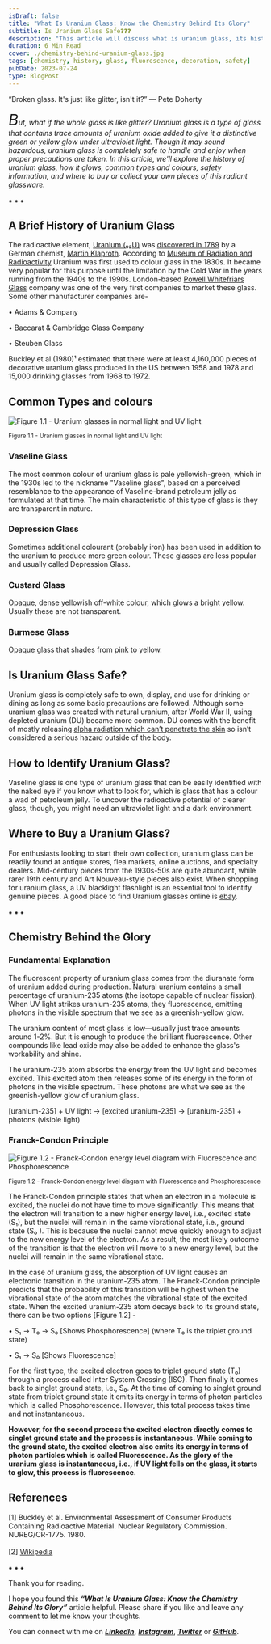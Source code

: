```yaml
---
isDraft: false
title: "What Is Uranium Glass: Know the Chemistry Behind Its Glory"
subtitle: Is Uranium Glass Safe❓❓❓
description: "This article will discuss what is uranium glass, its history, how to identify uranium glass, is uranium glass safe, how much is uranium glass worth, chemistry behind its glow and so on."
duration: 6 Min Read
cover: ./chemistry-behind-uranium-glass.jpg
tags: [chemistry, history, glass, fluorescence, decoration, safety]
pubDate: 2023-07-24
type: BlogPost
---
```

<div>
<div class="biggerParagraph">
“Broken glass. It's just like glitter, isn't it?” ― Pete Doherty
</div>

_<span style="font-size:30px;">B</span>ut, what if the whole glass is like glitter? Uranium glass is a type of glass that contains trace amounts of uranium oxide added to give it a distinctive green or yellow glow under ultraviolet light. Though it may sound hazardous, uranium glass is completely safe to handle and enjoy when proper precautions are taken. In this article, we'll explore the history of uranium glass, how it glows, common types and colours, safety information, and where to buy or collect your own pieces of this radiant glassware._

<p class="sectionDivider">⁕ ⁕ ⁕</p>

## A Brief History of Uranium Glass
The radioactive element, [Uranium (₉₂U)](https://en.wikipedia.org/wiki/Uranium) was [discovered in 1789](https://world-nuclear.org/information-library/nuclear-fuel-cycle/introduction/what-is-uranium-how-does-it-work.aspx) by a German chemist, [Martin Klaproth](https://en.wikipedia.org/wiki/Martin_Heinrich_Klaproth). According to [Museum of Radiation and Radioactivity](https://www.orau.org/health-physics-museum/index.html) Uranium was first used to colour glass in the 1830s. It became very popular for this purpose until the limitation by the Cold War in the years running from the 1940s to the 1990s. London-based [Powell Whitefriars Glass](http://www.theglassmuseum.com/powell.htm) company was one of the very first companies to market these glass. Some other manufacturer companies are-

• Adams & Company

• Baccarat & Cambridge Glass Company

• Steuben Glass

Buckley et al (1980)¹ estimated that there were at least 4,160,000 pieces of decorative uranium glass produced in the US between 1958 and 1978 and 15,000 drinking glasses from 1968 to 1972.

## Common Types and colours

<div><div>

![Figure 1.1 - Uranium glasses in normal light and UV light](./figures/vaseline.jpg)

<sup>Figure 1.1 - Uranium glasses in normal light and UV light</sup>

</div></div>

### Vaseline Glass
The most common colour of uranium glass is pale yellowish-green, which in the 1930s led to the nickname "Vaseline glass", based on a perceived resemblance to the appearance of Vaseline-brand petroleum jelly as formulated at that time. The main characteristic of this type of glass is they are transparent in nature.
### Depression Glass
Sometimes additional colourant (probably iron) has been used in addition to the uranium to produce more green colour. These glasses are less popular and usually called Depression Glass.
### Custard Glass
Opaque, dense yellowish off-white colour, which glows a bright yellow. Usually these are not transparent.
### Burmese Glass
Opaque glass that shades from pink to yellow.

## Is Uranium Glass Safe?
Uranium glass is completely safe to own, display, and use for drinking or dining as long as some basic precautions are followed. Although some uranium glass was created with natural uranium, after World War II, using depleted uranium (DU) became more common. DU comes with the benefit of mostly releasing [alpha radiation which can’t penetrate the skin](https://www.epa.gov/radtown/depleted-uranium#:~:text=Like%20the%20natural%20uranium%20ore,not%20considered%20a%20serious%20hazard.) so isn’t considered a serious hazard outside of the body.

## How to Identify Uranium Glass?
Vaseline glass is one type of uranium glass that can be easily identified with the naked eye if you know what to look for, which is glass that has a colour a wad of petroleum jelly. To uncover the radioactive potential of clearer glass, though, you might need an ultraviolet light and a dark environment.

## Where to Buy a Uranium Glass?
For enthusiasts looking to start their own collection, uranium glass can be readily found at antique stores, flea markets, online auctions, and specialty dealers. Mid-century pieces from the 1930s-50s are quite abundant, while rarer 19th century and Art Nouveau-style pieces also exist. When shopping for uranium glass, a UV blacklight flashlight is an essential tool to identify genuine pieces. A good place to find Uranium glasses online is [ebay](https://www.ebay.com/sch/i.html?_nkw=uranium+glass&_oaa=1&_dcat=870&_sop=12).

<p class="sectionDivider">⁕ ⁕ ⁕</p>

## Chemistry Behind the Glory
### Fundamental Explanation
The fluorescent property of uranium glass comes from the diuranate form of uranium added during production. Natural uranium contains a small percentage of uranium-235 atoms (the isotope capable of nuclear fission). When UV light strikes uranium-235 atoms, they fluorescence, emitting photons in the visible spectrum that we see as a greenish-yellow glow.

The uranium content of most glass is low—usually just trace amounts around 1-2%. But it is enough to produce the brilliant fluorescence. Other compounds like lead oxide may also be added to enhance the glass's workability and shine.

The uranium-235 atom absorbs the energy from the UV light and becomes excited. This excited atom then releases some of its energy in the form of photons in the visible spectrum. These photons are what we see as the greenish-yellow glow of uranium glass.

[uranium-235] + UV light → [excited uranium-235] → [uranium-235] + photons (visible light)

### Franck-Condon Principle

<div><div>

![Figure 1.2 - Franck-Condon energy level diagram with Fluorescence and Phosphorescence](./figures/franck-condon.jpg)

<sup>Figure 1.2 - Franck-Condon energy level diagram with Fluorescence and Phosphorescence</sup>

</div></div>

The Franck-Condon principle states that when an electron in a molecule is excited, the nuclei do not have time to move significantly. This means that the electron will transition to a new higher energy level, i.e., excited state (S₁), but the nuclei will remain in the same vibrational state, i.e., ground state (S₀ ). This is because the nuclei cannot move quickly enough to adjust to the new energy level of the electron. As a result, the most likely outcome of the transition is that the electron will move to a new energy level, but the nuclei will remain in the same vibrational state.

In the case of uranium glass, the absorption of UV light causes an electronic transition in the uranium-235 atom. The Franck-Condon principle predicts that the probability of this transition will be highest when the vibrational state of the atom matches the vibrational state of the excited state.  When the excited uranium-235 atom decays back to its ground state, there can be two options [Figure 1.2] - 

• S₁ → T₀ → S₀ [Shows Phosphorescence] (where T₀ is the triplet ground state)

• S₁ → S₀ [Shows Fluorescence]

For the first type, the excited electron goes to triplet ground state (T₀) through a process called Inter System Crossing (ISC). Then finally it comes back to singlet ground state, i.e., S₀. At the time of coming to singlet ground state from triplet ground state it emits its energy in terms of photon particles which is called Phosphorescence. However, this total process takes time and not instantaneous.

**However, for the second process the excited electron directly comes to singlet ground state and the process is instantaneous. While coming to the ground state, the excited electron also emits its energy in terms of photon particles which is called Fluorescence. As the glory of the uranium glass is instantaneous, i.e., if UV light fells on the glass, it starts to glow, this process is fluorescence.**


## References
[1] Buckley et al. Environmental Assessment of Consumer Products Containing Radioactive Material. Nuclear Regulatory Commission. NUREG/CR-1775. 1980. <br></br>
[2] [Wikipedia](https://en.wikipedia.org/wiki/Uranium_glass)

<p class="sectionDivider">⁕ ⁕ ⁕</p>

<div class="citationBlockquote">
Thank you for reading.

I hope you found this **_“What Is Uranium Glass: Know the Chemistry Behind Its Glory”_** article helpful. Please share if you like and leave any comment to let me know your thoughts.

You can connect with me on <i><b><a href="https://www.linkedin.com/in/aritraroy24/" target="_blank">LinkedIn</a></b></i>, <i><b><a href="https://twitter.com/royaritra24" target="_blank">Instagram</a></b></i>, <i><b><a href="https://twitter.com/aritraroy24" target="_blank">Twitter</a></b></i> or <i><b><a href="https://github.com/aritraroy24" target="_blank">GitHub</a></b></i>.

</div>

</div>